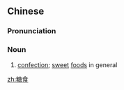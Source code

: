 ==Chinese==
{{zh-forms}}

===Pronunciation===
{{zh-pron
|m=tángshí
|c=tong4 sik6
|cat=n
}}

===Noun===
{{zh-noun}}

# [[confection]]; [[sweet]] [[food]]s in general

[[zh:糖食]]